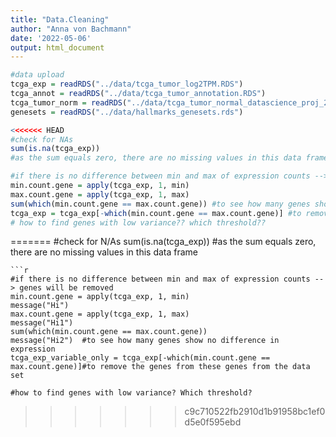 ```yaml
---
title: "Data.Cleaning"
author: "Anna von Bachmann"
date: '2022-05-06'
output: html_document
---
```



```r
#data upload
tcga_exp = readRDS("../data/tcga_tumor_log2TPM.RDS")
tcga_annot = readRDS("../data/tcga_tumor_annotation.RDS")
tcga_tumor_norm = readRDS("../data/tcga_tumor_normal_datascience_proj_2022.RDS")
genesets = readRDS("../data/hallmarks_genesets.rds")
```

```r
<<<<<<< HEAD
#check for NAs
sum(is.na(tcga_exp))
#as the sum equals zero, there are no missing values in this data frame
```


```r
#if there is no difference between min and max of expression counts --> genes will be removed
min.count.gene = apply(tcga_exp, 1, min)
max.count.gene = apply(tcga_exp, 1, max)
sum(which(min.count.gene == max.count.gene)) #to see how many genes show no difference in expression
tcga_exp = tcga_exp[-which(min.count.gene == max.count.gene)] #to remove these genes from the data set
# how to find genes with low variance?? which threshold?? 
```

=======
#check for N/As
sum(is.na(tcga_exp))
#as the sum equals zero, there are no missing values in this data frame 
```
```r
#if there is no difference between min and max of expression counts --> genes will be removed
min.count.gene = apply(tcga_exp, 1, min)
message("Hi")
max.count.gene = apply(tcga_exp, 1, max)
message("Hi1")
sum(which(min.count.gene == max.count.gene)) 
message("Hi2")  #to see how many genes show no difference in expression
tcga_exp_variable_only = tcga_exp[-which(min.count.gene == max.count.gene)]#to remove the genes from these genes from the data set

#how to find genes with low variance? Which threshold?
```


>>>>>>> c9c710522fb2910d1b91958bc1ef0d5e0f595ebd
